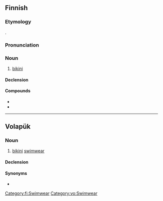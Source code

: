 ==Finnish==
{{wp|lang=fi}}

===Etymology===
{{bor+|fi|fr|bikini}}.

===Pronunciation===
{{fi-p}}

===Noun===
{{fi-noun}} {{tlb|fi|pluralia tantum}}

# [[bikini]] {{gl|swimwear}}
#: {{syn|fi|q1=colloquial|biksut}}

====Declension====
{{fi-decl-paperi|n=pl|bikin|ä}}

====Compounds====
* {{l|fi|bikinihousut}}
* {{l|fi|bikinitoppi}}

[[Category:fi:Swimwear]]

----

==Volapük==

===Noun===
{{vo-noun|-}}

# [[bikini]] [[swimwear]]

====Declension====
{{vo-decl-noun-np}}

====Synonyms====
* {{l|vo|niblitül}}

[[Category:vo:Swimwear]]